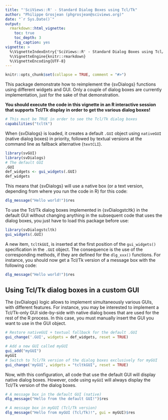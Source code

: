 ```yaml
---
title: "'SciViews::R' - Standard Dialog Boxes using Tcl/Tk"
author: "Philippe Grosjean (phgrosjean@sciviews.org)"
date: "`r Sys.Date()`"
output:
  rmarkdown::html_vignette:
    toc: true
    toc_depth: 3
    fig_caption: yes
vignette: >
  %\VignetteIndexEntry{'SciViews::R' - Standard Dialog Boxes using Tcl/Tk}
  %\VignetteEngine{knitr::rmarkdown}
  %\VignetteEncoding{UTF-8}
---
```


```r
knitr::opts_chunk$set(collapse = TRUE, comment = "#>")
```

This package demonstrate how to reimplement the {svDialogs} functions using different widgets and GUI. Only a couple of dialog boxes are currently implementation, just for the sake of that demonstration.

**You should execute the code in this vignette in an R interactive session that supports Tcl/Tk display in order to get the various dialog boxes!**

```r
# This must be TRUE in order to see the Tcl/Tk dialog boxes
capabilities("tcltk")
```

When {svDialogs} is loaded, it creates a default `.GUI` object using `nativeGUI` (native dialog boxes) in priority, followed by textual versions at the command line as fallback alternative (`textCLI`).

```r
library(svGUI)
library(svDialogs)
# The default GUI
.GUI
def_widgets <- gui_widgets(.GUI)
def_widgets
```

This means that {svDialogs} will use a native box (or a text version, depending from where you run the code in R) for this code:

```r
dlg_message("Hello world!")$res
```

To use the Tcl/Tk dialog boxes implemented in {svDialogstcltk} in the default GUI without changing anything in the subsequent code that uses the dialog boxes, you just have to load this package before use:

```r
library(svDialogstcltk)
gui_widgets(.GUI)
```

A new item, `tcltkGUI`, is inserted at the first position of the `gui_widgets()` specification in the `.GUI` object. The consequence is the use of the corresponding methods, if they are defined for the `dlg_xxx()` functions. For instance, you should now get a Tcl/Tk version of a message box with the following code:

```r
dlg_message("Hello world!")$res
```

## Using Tcl/Tk dialog boxes in a custom GUI

The {svDialogs} logic allows to implement simultaneously various GUIs, with different features. For instance, you may be interested to implement a Tcl/Tk-only GUI side-by-side with native dialog boxes that are used for the rest of the R process. In this case, you must manually insert the GUI you want to use in the GUI object.

```r
# Restore nativeGUI + textual fallback for the default .GUI
gui_change('.GUI', widgets = def_widgets, reset = TRUE)

# Add a new GUI called myGUI
gui_add("myGUI")
myGUI
# Switch to Tcl/Tk version of the dialog boxes exclusively for myGUI
gui_change('myGUI', widgets = "tcltkGUI", reset = TRUE)
```

Now, with this configuration, all code that use the default GUI will display native dialog boxes. However, code using `myGUI` will always display the Tcl/Tk version of the dialog boxes.

```r
# A message box in the default GUI (native)
dlg_message("Hello from the default GUI!")$res

# A message box in myGUI (Tcl/Tk version)
dlg_message("Hello from myGUI (Tcl/Tk)!", gui = myGUI)$res
```
